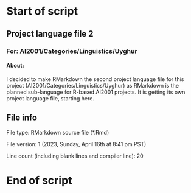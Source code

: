 # Start of script

## Project language file 2

### For: AI2001/Categories/Linguistics/Uyghur

#### About:

I decided to make RMarkdown the second project language file for this project (AI2001/Categories/Linguistics/Uyghur) as RMarkdown is the planned sub-language for R-based AI2001 projects. It is getting its own project language file, starting here.

## File info

File type: RMarkdown source file (*.Rmd)

File version: 1 (2023, Sunday, April 16th at 8:41 pm PST)

Line count (including blank lines and compiler line): 20

# End of script
